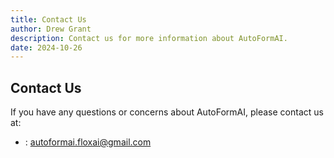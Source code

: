 ```yaml
---
title: Contact Us
author: Drew Grant
description: Contact us for more information about AutoFormAI.
date: 2024-10-26
---
```



## Contact Us

If you have any questions or concerns about AutoFormAI, please contact us at:

- <EmailIcon className="inline-block w-6 h-6 mr-1" />: [autoformai.floxai@gmail.com](mailto:autoformai.floxai@gmail.com)


